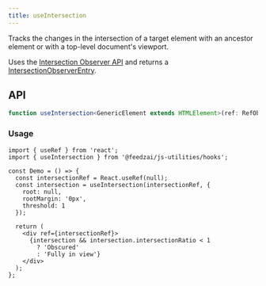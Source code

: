 ```yaml
---
title: useIntersection
---
```

Tracks the changes in the intersection of a target element with an ancestor element or with a top-level document's viewport.

Uses the [Intersection Observer API](https://developer.mozilla.org/en-US/docs/Web/API/Intersection_Observer_API) and returns a [IntersectionObserverEntry](https://developer.mozilla.org/en-US/docs/Web/API/IntersectionObserverEntry).

## API

```typescript
function useIntersection<GenericElement extends HTMLElement>(ref: RefObject<GenericElement>, { root, rootMargin, threshold }: IntersectionObserverInit): IntersectionObserverEntry | null;
```

### Usage

```tsx
import { useRef } from 'react';
import { useIntersection } from '@feedzai/js-utilities/hooks';

const Demo = () => {
  const intersectionRef = React.useRef(null);
  const intersection = useIntersection(intersectionRef, {
    root: null,
    rootMargin: '0px',
    threshold: 1
  });

  return (
    <div ref={intersectionRef}>
      {intersection && intersection.intersectionRatio < 1
        ? 'Obscured'
        : 'Fully in view'}
    </div>
  );
};
```
